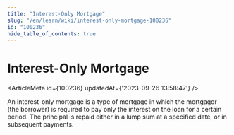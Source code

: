 ```yaml
---
title: "Interest-Only Mortgage"
slug: "/en/learn/wiki/interest-only-mortgage-100236"
id: "100236"
hide_table_of_contents: true
---
```



# Interest-Only Mortgage

<ArticleMeta id={100236} updatedAt={'2023-09-26 13:58:47'} />
<div className='border-solid border-b border-t-0 my-4 border-[var(--ifm-color-gray-300)]' />

An interest-only mortgage is a type of mortgage in which the mortgagor (the borrower) is required to pay only the interest on the loan for a certain period. The principal is repaid either in a lump sum at a specified date, or in subsequent payments.
